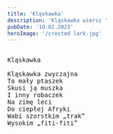 ```yaml
---
title: 'Kląskawka'
description: 'Kląskawka wiersz '
pubDate: '10.02.2023'
heroImage: '/crested lark.jpg'
---
```

<pre>
  
Kląskawka

Kląskawka zwyczajna
To mały ptaszek
Skusi ją muszka
I inny robaczek
Na zimę leci 
Do ciepłej Afryki
Wabi szorstkim „trak”
Wysokim „fiti-fiti”
  
</pre>

